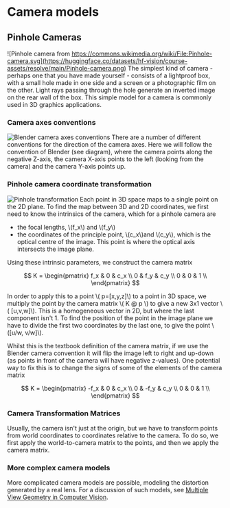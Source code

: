 # Camera models

## Pinhole Cameras

![Pinhole camera from https://commons.wikimedia.org/wiki/File:Pinhole-camera.svg](https://huggingface.co/datasets/hf-vision/course-assets/resolve/main/Pinhole-camera.png)
The simplest kind of camera - perhaps one that you have made yourself - consists of a lightproof box, with a small hole made in one side and a screen or a photographic film on the other. Light rays passing through the hole generate an inverted image on the rear wall of the box. This simple model for a camera is commonly used in 3D graphics applications.

### Camera axes conventions

![Blender camera axes conventions](https://huggingface.co/datasets/hf-vision/course-assets/resolve/main/axes_handedness.png)
There are a number of different conventions for the direction of the camera axes. Here we will follow the convention of Blender (see diagram), where the camera points along the negative Z-axis, the camera X-axis points to the left (looking from the camera) and the camera Y-axis points up.

### Pinhole camera coordinate transformation

![Pinhole transformation](https://huggingface.co/datasets/hf-vision/course-assets/resolve/main/Pinhole_transform.png)
Each point in 3D space maps to a single point on the 2D plane. To find the map between 3D and 2D coordinates, we first need to know the intrinsics of the camera, which for a pinhole camera are
 - the focal lengths, \\(f_x\\) and \\(f_y\\)
 - the coordinates of the principle point, \\(c_x\\)and \\(c_y\\), which is the optical centre of the image. This point is where the optical axis intersects the image plane.
 
Using these intrinsic parameters, we construct the camera matrix

$$
K = \begin{pmatrix}
f_x & 0 & c_x  \\
0 & f_y & c_y  \\
0 & 0 & 1  \\
\end{pmatrix}
$$
 
In order to apply this to a point \\( p=[x,y,z]\\) to a point in 3D space, we multiply the point by the camera matrix \\( K @ p \\) to give a new 3x1 vector \\( [u,v,w]\\). This is a homogeneous vector in 2D, but where the last component isn't 1. To find the position of the point in the image plane we have to divide  the first two coordinates by the last one, to give the point \\([u/w, v/w]\\).

Whilst this is the textbook definition of the camera matrix, if we use the Blender camera convention it will flip the image left to right and up-down (as points in front of the camera will have negative z-values). One potential way to fix this is to change the signs of some of the elements of the camera matrix

$$
K = \begin{pmatrix}
-f_x & 0 & c_x  \\
0 & -f_y & c_y  \\
0 & 0 & 1  \\
\end{pmatrix}
$$

### Camera Transformation Matrices

Usually, the camera isn't just at the origin, but we have to transform points from world coordinates to coordinates relative to the camera.  To do so, we first apply the world-to-camera matrix to the points, and then we apply the camera matrix.

### More complex camera models

More complicated camera models are possible, modeling the distortion generated by a real lens. For a discussion of such models, see [Multiple View Geometry in Computer Vision](https://www.robots.ox.ac.uk/~vgg/hzbook/).